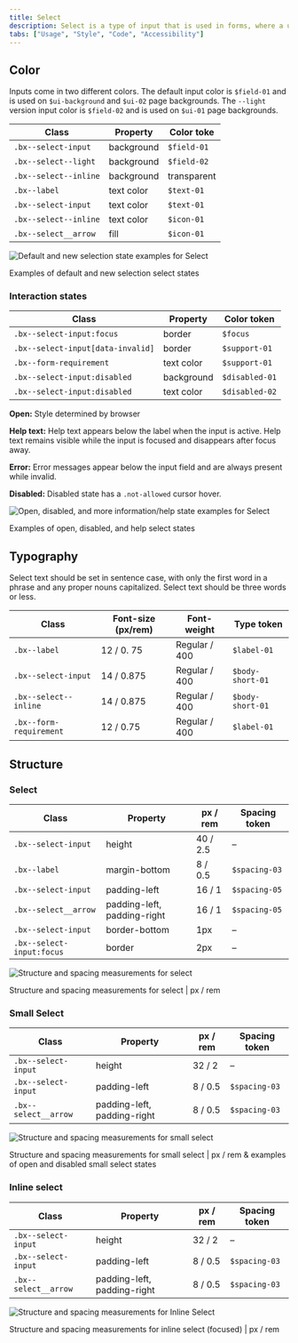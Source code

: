 ```yaml
---
title: Select
description: Select is a type of input that is used in forms, where a user is submitting data and chooses one option from a list.
tabs: ["Usage", "Style", "Code", "Accessibility"]
---
```


## Color

Inputs come in two different colors. The default input color is `$field-01` and
is used on `$ui-background` and `$ui-02` page backgrounds. The `--light` version
input color is `$field-02` and is used on `$ui-01` page backgrounds.

| Class                 | Property   | Color toke  |
| --------------------- | ---------- | ----------- |
| `.bx--select-input`   | background | `$field-01` |
| `.bx--select--light`  | background | `$field-02` |
| `.bx--select--inline` | background | transparent |
| `.bx--label`          | text color | `$text-01`  |
| `.bx--select-input`   | text color | `$text-01`  |
| `.bx--select--inline` | text color | `$icon-01`  |
| `.bx--select__arrow`  | fill       | `$icon-01`  |

<div className="image--fixed">

![Default and new selection state examples for Select](images/select-style-1.png)

</div>

<Caption>Examples of default and new selection select states</Caption>

### Interaction states

| Class                             | Property   | Color token    |
| --------------------------------- | ---------- | -------------- |
| `.bx--select-input:focus`         | border     | `$focus`       |
| `.bx--select-input[data-invalid]` | border     | `$support-01`  |
| `.bx--form-requirement`           | text color | `$support-01`  |
| `.bx--select-input:disabled`      | background | `$disabled-01` |
| `.bx--select-input:disabled`      | text color | `$disabled-02` |

**Open:** Style determined by browser

**Help text:** Help text appears below the label when the input is active. Help
text remains visible while the input is focused and disappears after focus away.

**Error:** Error messages appear below the input field and are always present
while invalid.

**Disabled:** Disabled state has a `.not-allowed` cursor hover.

<div className="image--fixed">

![Open, disabled, and more information/help state examples for Select](images/select-style-3.png)

</div>

<Caption>Examples of open, disabled, and help select states</Caption>

## Typography

Select text should be set in sentence case, with only the first word in a phrase
and any proper nouns capitalized. Select text should be three words or less.

| Class                   | Font-size (px/rem) | Font-weight   | Type token       |
| ----------------------- | ------------------ | ------------- | ---------------- |
| `.bx--label`            | 12 / 0. 75         | Regular / 400 | `$label-01`      |
| `.bx--select-input`     | 14 / 0.875         | Regular / 400 | `$body-short-01` |
| `.bx--select--inline`   | 14 / 0.875         | Regular / 400 | `$body-short-01` |
| `.bx--form-requirement` | 12 / 0.75          | Regular / 400 | `$label-01`      |

## Structure

### Select

| Class                     | Property                    | px / rem | Spacing token |
| ------------------------- | --------------------------- | -------- | ------------- |
| `.bx--select-input`       | height                      | 40 / 2.5 | –             |
| `.bx--label`              | margin-bottom               | 8 / 0.5  | `$spacing-03` |
| `.bx--select-input`       | padding-left                | 16 / 1   | `$spacing-05` |
| `.bx--select__arrow`      | padding-left, padding-right | 16 / 1   | `$spacing-05` |
| `.bx--select-input`       | border-bottom               | 1px      | –             |
| `.bx--select-input:focus` | border                      | 2px      | –             |

<div className="image--fixed">

![Structure and spacing measurements for select](images/select-style-2.png)

</div>

<Caption>Structure and spacing measurements for select | px / rem</Caption>

### Small Select

| Class                | Property                    | px / rem | Spacing token |
| -------------------- | --------------------------- | -------- | ------------- |
| `.bx--select-input`  | height                      | 32 / 2   | –             |
| `.bx--select-input`  | padding-left                | 8 / 0.5  | `$spacing-03` |
| `.bx--select__arrow` | padding-left, padding-right | 8 / 0.5  | `$spacing-03` |

<div className="image--fixed">

![Structure and spacing measurements for small select](images/select-style-4.png)

</div>

<Caption>
  Structure and spacing measurements for small select | px / rem & examples of
  open and disabled small select states
</Caption>

### Inline select

| Class                | Property                    | px / rem | Spacing token |
| -------------------- | --------------------------- | -------- | ------------- |
| `.bx--select-input`  | height                      | 32 / 2   | –             |
| `.bx--select-input`  | padding-left                | 8 / 0.5  | `$spacing-03` |
| `.bx--select__arrow` | padding-left, padding-right | 8 / 0.5  | `$spacing-03` |

<div className="image--fixed">

![Structure and spacing measurements for Inline Select](images/select-style-6.png)

</div>

<Caption>
  Structure and spacing measurements for inline select (focused) | px / rem
</Caption>
